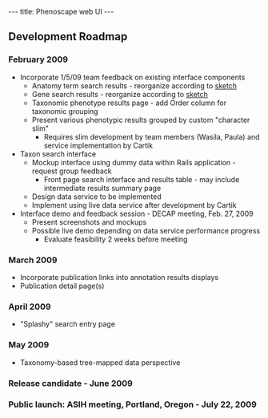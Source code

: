 ---
title: Phenoscape web UI
---

==Development Roadmap==
===February 2009===
* Incorporate 1/5/09 team feedback on existing interface components
** Anatomy term search results - reorganize according to [[:Image:Phenotype_search_page_mockup.jpg|sketch]]
** Gene search results - reorganize according to [[:Image:Gene_search_page_mockup.jpg|sketch]]
** Taxonomic phenotype results page - add Order column for taxonomic grouping
** Present various phenotypic results grouped by custom "character slim"
*** Requires slim development by team members (Wasila, Paula) and service implementation by Cartik
* Taxon search interface
** Mockup interface using dummy data within Rails application - request group feedback
*** Front page search interface and results table - may include intermediate results summary page
** Design data service to be implemented
** Implement using live data service after development by Cartik
* Interface demo and feedback session - DECAP meeting, Feb. 27, 2009
** Present screenshots and mockups
** Possible live demo depending on data service performance progress
*** Evaluate feasibility 2 weeks before meeting

===March 2009===
* Incorporate publication links into annotation results displays
* Publication detail page(s)

===April 2009===
* "Splashy" search entry page
===May 2009===
* Taxonomy-based tree-mapped data perspective
===Release candidate - June 2009===

===Public launch: ASIH meeting, Portland, Oregon - July 22, 2009===